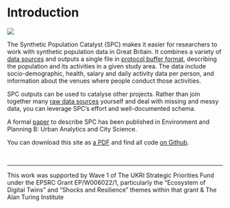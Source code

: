 # Introduction {.unnumbered}

![](img/SPC_Schema.png)

The Synthetic Population Catalyst (SPC) makes it easier for researchers to work
with synthetic population data in Great Britain. It combines a variety of [data
sources](understanding_data_sources.qmd) and outputs a single file in [protocol buffer
format](https://github.com/alan-turing-institute/uatk-spc/blob/main/synthpop.proto),
describing the population and its activities in a given study area. The data include socio-demographic,
health, salary and daily activity data per person, and information about the venues
where people conduct those activities.

SPC outputs can be used to catalyse other projects. Rather than join together
many [raw data sources](understanding_data_sources.qmd) yourself and deal with missing and
messy data, you can leverage SPC's effort and well-documented schema.

A formal [paper](https://doi.org/10.1177/23998083231203066) to describe SPC has been published in Environment and Planning B: Urban Analytics and City Science.

You can download this site as [a
PDF](https://alan-turing-institute.github.io/uatk-spc/Synthetic-Population-Catalyst.pdf) and find all code [on Github](https://github.com/alan-turing-institute/uatk-spc).

<br/>

---

This work was supported by Wave 1 of The UKRI Strategic Priorities Fund under
the EPSRC Grant EP/W006022/1, particularly the “Ecosystem of Digital Twins” and "Shocks and Resilience" themes within that grant & The Alan Turing Institute